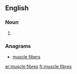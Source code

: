==English==

===Noun===
{{head|en|plural}}

# {{plural of|muscle fibre|lang=en|nocat=1}}

===Anagrams===
* [[muscle fibers#English|muscle fibers]]

[[ar:muscle fibres]]
[[fr:muscle fibres]]